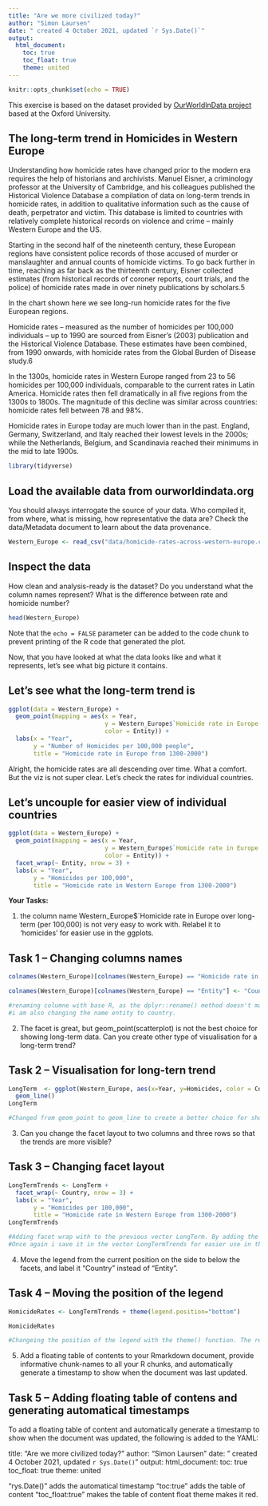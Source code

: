```yaml
---
title: "Are we more civilized today?"
author: "Simon Laursen"
date: " created 4 October 2021, updated `r Sys.Date()`"
output: 
  html_document:
    toc: true
    toc_float: true
    theme: united
---
```


```r
knitr::opts_chunk$set(echo = TRUE)
```
This exercise is based on the dataset provided by [OurWorldInData project](https://ourworldindata.org/homicides) based at the Oxford University.

## The long-term trend in Homicides in Western Europe

Understanding how homicide rates have changed prior to the modern era requires the help of historians and archivists. Manuel Eisner, a criminology professor at the University of Cambridge, and his colleagues published the Historical Violence Database \href{https://cjrc.osu.edu/research/interdisciplinary/hvd}: a compilation of data on long-term trends in homicide rates, in addition to qualitative information such as the cause of death, perpetrator and victim. This database is limited to countries with relatively complete historical records on violence and crime – mainly Western Europe and the US.

Starting in the second half of the nineteenth century, these European regions have consistent police records of those accused of murder or manslaughter and annual counts of homicide victims. To go back further in time, reaching as far back as the thirteenth century, Eisner collected estimates (from historical records of coroner reports, court trials, and the police) of homicide rates made in over ninety publications by scholars.5

In the chart shown here we see long-run homicide rates for the five European regions.

Homicide rates – measured as the number of homicides per 100,000 individuals – up to 1990 are sourced from Eisner’s (2003) publication and the Historical Violence Database. These estimates have been combined, from 1990 onwards, with homicide rates from the Global Burden of Disease study.6

In the 1300s, homicide rates in Western Europe ranged from 23 to 56 homicides per 100,000 individuals, comparable to the current rates in Latin America. Homicide rates then fell dramatically in all five regions from the 1300s to 1800s. The magnitude of this decline was similar across countries: homicide rates fell between 78 and 98%.

Homicide rates in Europe today are much lower than in the past. England, Germany, Switzerland, and Italy reached their lowest levels in the 2000s; while the Netherlands, Belgium, and Scandinavia reached their minimums in the mid to late 1900s.

```r
library(tidyverse)
```

## Load the available data from ourworldindata.org

You should always interrogate the source of your data. Who compiled it, from where, what is missing, how representative the data are? Check the data/Metadata document to learn about the data provenance.

```r
Western_Europe <- read_csv("data/homicide-rates-across-western-europe.csv")
```

## Inspect the data

How clean and analysis-ready is the dataset? Do you understand what the column names represent? What is the difference between rate and homicide number?

```r
head(Western_Europe)
```

Note that the `echo = FALSE` parameter can be added to the code chunk to prevent printing of the R code that generated the plot.

Now, that you have looked at what the data looks like and what it represents, let's see what big picture it contains.

## Let's see what the long-term trend is
```r
ggplot(data = Western_Europe) + 
  geom_point(mapping = aes(x = Year, 
                           y = Western_Europe$`Homicide rate in Europe over long-term (per 100,000) (homicides per 100,000 people)`, 
                           color = Entity)) +
  labs(x = "Year",
       y = "Number of Homicides per 100,000 people",
       title = "Homicide rate in Europe from 1300-2000")
```
Alright, the homicide rates are all descending over time. What a comfort. But the viz is not super clear. Let's check the rates for individual countries.

## Let's uncouple for easier view of individual countries

```r
ggplot(data = Western_Europe) + 
  geom_point(mapping = aes(x = Year, 
                           y = Western_Europe$`Homicide rate in Europe over long-term (per 100,000) (homicides per 100,000 people)`, 
                           color = Entity)) +
  facet_wrap(~ Entity, nrow = 3) +
  labs(x = "Year",
       y = "Homicides per 100,000",
       title = "Homicide rate in Western Europe from 1300-2000")

```


**Your Tasks:**

1) the column name Western_Europe$`Homicide rate in Europe over long-term (per 100,000) is not very easy to work with. Relabel it to 'homicides' for easier use in the ggplots.

## Task 1 -- Changing columns names

```r
colnames(Western_Europe)[colnames(Western_Europe) == "Homicide rate in Europe over long-term (per 100,000) (homicides per 100,000 people)"] <- "Homicides" 

colnames(Western_Europe)[colnames(Western_Europe) == "Entity"] <- "Country"

#renaming columne with base R, as the dplyr::rename() method doesn't make permanent changes. 
#i am also changing the name entity to country. 
```

2) The facet is great, but geom_point(scatterplot) is not the best choice for showing long-term data. Can you create other type of visualisation for a 
long-term trend? 

## Task 2 -- Visualisation for long-tern trend

```r

LongTerm  <- ggplot(Western_Europe, aes(x=Year, y=Homicides, color = Country)) +
  geom_line() 
LongTerm

#Changed from geom_point to geom_line to create a better choice for showing long term data. Saving the ggplot in a vector, so it is ready for reuse

```

3) Can you change the facet layout to two columns and three rows so that the trends are more visible? 

## Task 3 -- Changing facet layout
```r
LongTermTrends <- LongTerm +
  facet_wrap(~ Country, nrow = 3) +
  labs(x = "Year",
       y = "Homicides per 100,000",
       title = "Homicide rate in Western Europe from 1300-2000")
LongTermTrends

#Adding facet wrap with to the previous vector LongTerm. By adding the facewrap i split on the value Country and display them in three rows (nrows)
#Once again i save it in the vector LongTermTrends for easier use in the future. 

```

4) Move the legend from the current position on the side to below the facets, and label it "Country" instead of "Entity".

## Task 4 -- Moving the position of the legend 

```r
 
HomicideRates <- LongTermTrends + theme(legend.position="bottom") 

HomicideRates

#Changeing the position of the legend with the theme() function. The renaming of Entity to country, was changed in task 2. 
```

5) Add a floating table of contents to your Rmarkdown document, provide informative chunk-names to all your R chunks, and automatically generate a timestamp to show when the document was last updated. 

## Task 5 -- Adding floating table of contens and generating automatical timestamps

To add a floating table of content and automatically generate a timestamp to show when the document was updated, the following is added to the YAML: 
  
title: "Are we more civilized today?"
author: "Simon Laursen"
date: " created 4 October 2021, updated `r Sys.Date()`"
output: 
  html_document:
    toc: true
    toc_float: true
    theme: united
    
"rys.Date()" adds the automatical timestamp
"toc:true" adds the table of content
"toc_float:true" makes the table of content float
theme makes it red. 
    
    
